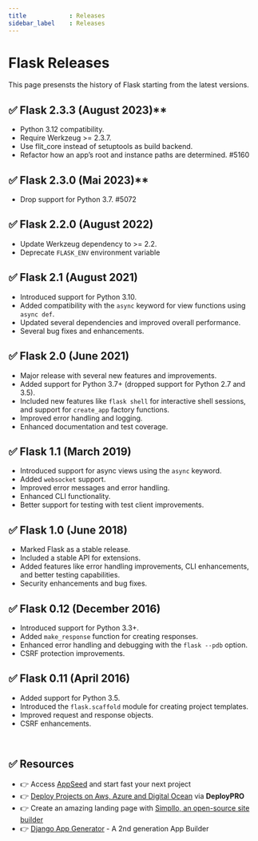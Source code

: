 ```yaml
---
title            : Releases
sidebar_label    : Releases
---
```


# Flask Releases

This page presensts the history of Flask starting from the latest versions.

## ✅ **Flask 2.3.3 (August 2023)****

- Python 3.12 compatibility.
- Require Werkzeug >= 2.3.7.
- Use flit_core instead of setuptools as build backend.
- Refactor how an app’s root and instance paths are determined. #5160

## ✅ **Flask 2.3.0 (Mai 2023)****

- Drop support for Python 3.7. #5072

## ✅ **Flask 2.2.0 (August 2022)**

- Update Werkzeug dependency to >= 2.2.
- Deprecate `FLASK_ENV` environment variable

## ✅ **Flask 2.1 (August 2021)**

- Introduced support for Python 3.10.
- Added compatibility with the `async` keyword for view functions using `async def`.
- Updated several dependencies and improved overall performance.
- Several bug fixes and enhancements.

## ✅ **Flask 2.0 (June 2021)**

- Major release with several new features and improvements.
- Added support for Python 3.7+ (dropped support for Python 2.7 and 3.5).
- Included new features like `flask shell` for interactive shell sessions, and support for `create_app` factory functions.
- Improved error handling and logging.
- Enhanced documentation and test coverage.

## ✅ **Flask 1.1 (March 2019)**

- Introduced support for async views using the `async` keyword.
- Added `websocket` support.
- Improved error messages and error handling.
- Enhanced CLI functionality.
- Better support for testing with test client improvements.

## ✅ **Flask 1.0 (June 2018)**

- Marked Flask as a stable release.
- Included a stable API for extensions.
- Added features like error handling improvements, CLI enhancements, and better testing capabilities.
- Security enhancements and bug fixes.

## ✅ **Flask 0.12 (December 2016)**

- Introduced support for Python 3.3+.
- Added `make_response` function for creating responses.
- Enhanced error handling and debugging with the `flask --pdb` option.
- CSRF protection improvements.

## ✅  **Flask 0.11 (April 2016)**

- Added support for Python 3.5.
- Introduced the `flask.scaffold` module for creating project templates.
- Improved request and response objects.
- CSRF enhancements.

<br />

## ✅ Resources 

- 👉 Access [AppSeed](https://appseed.us/) and start fast your next project
- 👉 [Deploy Projects on Aws, Azure and Digital Ocean](https://www.docs.deploypro.dev/) via **DeployPRO**
- 👉 Create an amazing landing page with [Simpllo, an open-source site builder](https://www.simpllo.com/)
- 👉 [Django App Generator](https://app-generator.dev/django/) - A 2nd generation App Builder
